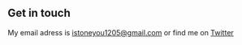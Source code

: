 ## Get in touch

My email adress is <a href="mailto:address">istoneyou1205@gmail.com</a> or find me on [Twitter](https://www.twitter.com/istone_you)
